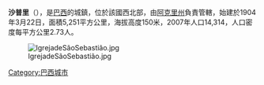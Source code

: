 {{coord|10|39|07|S|68|30|14|W|scale:30000|display=title}}

'''沙普里'''（{{lang-pt|Xapuri}}），是[[巴西|巴西]]的城鎮，位於該國西北部，由[[阿克里州|阿克里州]]負責管轄，始建於1904年3月22日，面積5,251平方公里，海拔高度150米，2007年人口14,314，人口密度每平方公里2.73人。

[[Image:IgrejadeSãoSebastião.jpg|right]]

{{Brazil-geo-stub}}{{阿克里州市鎮|state=collapsed}}
[[Category:巴西城市|Category:巴西城市]]